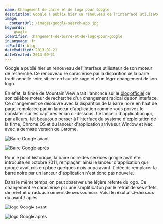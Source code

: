 ```yaml
---
name: Changement de barre et de logo pour Google
description: Google a publié hier un renouveau de l'interface utilisateur de son moteur de recherche. Ce renouveau se caractérise par la disparition de la barre traditionnelle noire située en haut de page et d'un léger changement de son logo.
image:
  contentUrl: /images/google-search-app.jpg
keywords:
  - google
identifier: changement-de-barre-et-de-logo-pour-google
inLanguage: fr
isPartOf: blog
dateModified: 2013-09-21
dateCreated: 2013-09-21
---
```


Google a publié hier un renouveau de l'interface utilisateur de son moteur de recherche. Ce renouveau se caractérise par la disparition de la barre traditionnelle noire située en haut de page et d'un léger changement de son logo.

En effet, la firme de Mountain View a fait l'annonce sur le [blog officiel](https://search.googleblog.com/2013/09/updating-google-bar-many-products.html) de son célèbre moteur de recherche d'un changement radical de son interface. Ce changement se découvre avec la disparition de la barre noire en haut de page, remplacée par un lanceur d'application comme vous pouvez le constater sur les captures écran ci-dessous. Ce lanceur d'application qui, par ailleurs, fait beaucoup penser à l'interface du système d'exploitation de la firme, Chrome OS et du lanceur d'application arrivé sur Window et Mac avec la dernière version de Chrome.

![Barre Google avant](/images/changement-barre-logo-google1.jpg)

![Barre Google après](/images/changement-barre-logo-google2.jpg)

Pour le point historique, la barre noire des services google avait été introduite en octobre 2011, remplaçant ainsi le lanceur d'application que google avait mis en place quelques mois auparavant. L'idée de remplacer la barre noire par un lanceur d'application n'est donc pas nouvelle.

Dans le même temps, on peut observer une légère refonte du logo. Ce changement se caractérise par une simplification par le retrait de ses effets de relief et un adoucissement de ses couleurs. Voici le résultat ci-dessous du avant / après.

![logo Google avant](/images/changement-barre-logo-google3.jpg)

![logo Google après](/images/changement-barre-logo-google4.jpg)
